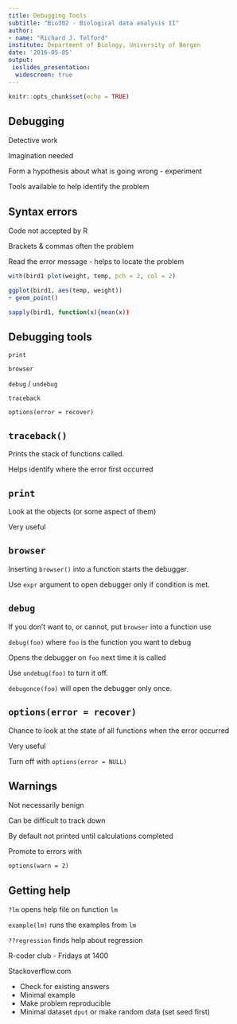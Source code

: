 ```yaml
---
title: Debugging Tools
subtitle: "Bio302 - Biological data analysis II"
author: 
- name: "Richard J. Telford"
institute: Department of Biology, University of Bergen
date: '2016-05-05'
output: 
 ioslides_presentation:
  widescreen: true
---
```


```r
knitr::opts_chunk$set(echo = TRUE)
```

## Debugging

Detective work

Imagination needed

Form a hypothesis about what is going wrong - experiment

Tools available to help identify the problem

## Syntax errors

Code not accepted by R

Brackets & commas often the problem

Read the error message - helps to locate the problem


```r
with(bird1 plot(weight, temp, pch = 2, col = 2)
```
```r
ggplot(bird1, aes(temp, weight))
+ geom_point()
```

```r
sapply(bird1, function(x){mean(x))
```


## Debugging tools

`print`

`browser`

`debug` / `undebug`

`traceback`

`options(error = recover)`

## `traceback()`
Prints the stack of functions called. 

Helps identify where the error first occurred


## `print`

Look at the objects (or some aspect of them)

Very useful

## `browser`

Inserting `browser()` into a function starts the debugger.

Use `expr` argument to open debugger only if condition is met.

## `debug`
If you don't want to, or cannot, put `browser` into a function use

`debug(foo)` where `foo` is the function you want to debug

Opens the debugger on `foo` next time it is called

Use `undebug(foo)` to turn it off.

`debugonce(foo)` will open the debugger only once.

## `options(error = recover)`

Chance to look at the state of all functions when the error occurred

Very useful

Turn off with `options(error = NULL)`

## Warnings

Not necessarily benign

Can be difficult to track down

By default not printed until calculations completed

Promote to errors with

`options(warn = 2)`

## Getting help

`?lm` opens help file on function `lm`

`example(lm)` runs the examples from `lm`

`??regression` finds help about regression

R-coder club - Fridays at 1400

Stackoverflow.com

 - Check for existing answers
 - Minimal example
 - Make problem reproducible
 - Minimal dataset
 `dput` or make random data (set seed first)